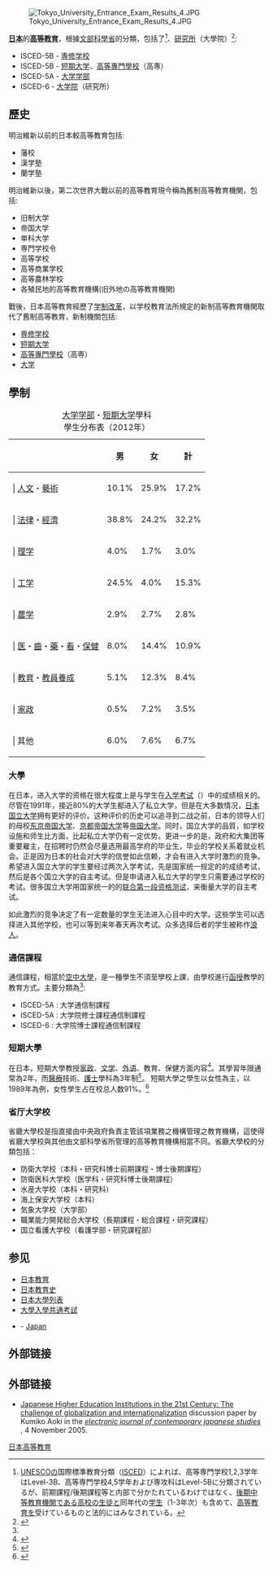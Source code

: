 {{update|date=2010年10月}}
[[File:Tokyo_University_Entrance_Exam_Results_4.JPG|thumb]]

'''[[日本|日本]]'''的'''[[高等教育|高等教育]]'''，根據[[文部科學省|文部科學省]]的分類，包括了<ref>[[UNESCO|UNESCO]]の国際標準教育分類（[[ISCED|ISCED]]）によれば、高等専門学校1,2,3学年はLevel-3B、高等専門学校4,5学年および専攻科はLevel-5Bに分類されているが、前期課程/後期課程等と内部で分かたれているわけではなく、[[中等教育|後期中等教育機関]]である[[高等學校_(日本)|高校]]の[[在籍者_(学習者)|生徒]]と同年代の[[在籍者_(学習者)|学生]]（1-3年次）も含めて、[[高等教育|高等教育]]を受けているものと法的にはみなされている。</ref>、[[研究所|研究所]]（大學院）<ref name="unescojp">{{Cite web |author=UNESCO |title=Japan ISCED mapping |date=2008 |url=http://www.uis.unesco.org/Education/ISCEDMappings/Documents/East%20Asia%20and%20the%20Pacific/Japan_ISCED_mapping.xls |accessdate=2015-10-31 |archive-date=2016-03-04 |archive-url=https://web.archive.org/web/20160304110427/http://www.uis.unesco.org/Education/ISCEDMappings/Documents/East%20Asia%20and%20the%20Pacific/Japan_ISCED_mapping.xls |dead-url=no }}</ref>:
*ISCED-5B - [[專門學校_(日本)|専修学校]]
*ISCED-5B - [[短期大学|短期大学]]、[[高等專門學校|高等專門學校]]（高専）
*ISCED-5A - [[大学|大学]][[学部|学部]]
*ISCED-6 - [[大学院|大学院]]（研究所）

== 歷史 ==
明治維新以前的日本較高等教育包括:
*藩校
*漢学塾
*蘭学塾
明治維新以後，第二次世界大戰以前的高等教育現今稱為舊制高等教育機関，包括:
*旧制大学
*帝国大学
*単科大学
*専門学校令
*高等学校
*高等商業学校
*高等農林学校
*各殖民地的高等教育機構(旧外地の高等教育機関)
戰後，日本高等教育經歷了[[学制改革|学制改革]]，以学校教育法所規定的新制高等教育機関取代了舊制高等教育，新制機關包括:
*[[專門學校_(日本)|専修学校]]
*[[短期大学|短期大学]]
*[[高等專門學校|高等專門學校]]（高専）
*[[大学|大学]]

== 學制 ==
{| class="wikitable floatright" style="font-size:90%; margin-left:1em; text-align:right"
|+ [[大学|大学]][[学部|学部]]・[[短期大学|短期大学]]學科<br>學生分布表（2012年）{{Sfn|文部科学省|2013|pp=28-29}}
!  !! 男 !! 女 !! 計
|-
|{{rh}}| [[人文科學|人文]]・[[藝術|藝術]] || 10.1% || 25.9% || 17.2%
|-
|{{rh}}| [[法律|法律]]・[[經濟學|經濟]]|| 38.8% || 24.2% || 32.2%
|-
|{{rh}}| [[科學|理学]] || 4.0% || 1.7% || 3.0%
|-
|{{rh}}| [[工程|工学]] || 24.5% || 4.0% || 15.3%
|-
|{{rh}}| [[農業|農学]] || 2.9% || 2.7% || 2.8%
|-
|{{rh}}| [[医学|医]]・[[牙齒|齒]]・[[藥學|藥]]・[[長期照護|看]]・[[養生|保健]] || 8.0% || 14.4% || 10.9%
|-
|{{rh}}| [[教育学|教育]]・[[師範大學|教員養成]] || 5.1% || 12.3% || 8.4%
|-
|{{rh}}| [[家政学|家政]] || 0.5% || 7.2% || 3.5%
|-
|{{rh}}| 其他 || 6.0% || 7.6% || 6.7% 
|}

=== 大學 ===
在日本，进入大学的资格在很大程度上是与学生在[[入学考试|入学考试]]（{{nihongo|''nyūgaku shiken''|入学試験}}）中的成绩相关的。 尽管在1991年，接近80%的大学生都进入了私立大学，但是在大多数情况，[[日本国立大学法人|日本国立大学]]拥有更好的评价。这种评价的历史可以追寻到二战之前，日本的领导人们的母校[[东京帝国大学|东京帝国大学]]、[[京都帝国大学|京都帝国大学]]等[[帝国大学|帝国大学]]。同时，国立大学的品質，如学校设施和师生比方面，比起私立大学仍有一定优势。更进一步的是，政府和大集团等重要雇主，在招聘时仍然会尽量选用最高学府的毕业生，毕业的学校关系着就业机会。正是因为日本的社会对大学的信誉如此信赖，才会有进入大学时激烈的竞争。希望进入国立大学的学生要经过两次入学考试，先是国家统一规定的的成绩考试，然后是各个国立大学的自主考试。但是申请进入私立大学的学生只需要通过学校的考试。很多国立大学用国家统一的的[[联合第一段资格测试|联合第一段资格测试]]，来衡量大学的自主考试。

如此激烈的竞争决定了有一定数量的学生无法进入心目中的大学。这些学生可以选择进入其他学校，也可以等到来年春天再次考试。众多选择后者的学生被称作[[浪人|浪人]]。

=== 通信課程 ===
通信課程，相當於[[空中大學|空中大學]]，是一種學生不須至學校上課，由學校進行[[函授|函授]]教學的教育方式。主要分類為<ref name="unescojp" />:
*ISCED-5A : 大学通信制課程
*ISCED-5A : 大学院修士課程通信制課程
*ISCED-6 : 大学院博士課程通信制課程

=== 短期大學 ===
{{Main|短期大學}}
在日本，短期大學教授[[家政|家政]]、[[文学|文学]]、[[外语|外语]]、教育、保健方面内容<ref name="搜狐教育">{{cite web| url=http://learning.sohu.com/20160421/n445347900.shtml| title=秒懂语言学校、别科、专门学校、大学院、短期大学| author=李玲芬| publisher=搜狐教育| date=2016-04-21| accessdate=2016-09-24| archive-url=https://web.archive.org/web/20160925020902/http://learning.sohu.com/20160421/n445347900.shtml| archive-date=2016-09-25| dead-url=yes}}</ref>。其學習年限通常為2年，而[[醫療|醫療]]技術、[[護士|護士]]學科為3年制<ref name="二三年制">{{cite web | url=http://www.etest.edu.cn/school/guide/jp/20090304/3758.html | title=日本的教育制度 | publisher=教育部考试中心海外考试报名信息网 | date=2009-03-04 | accessdate=2013-12-20 | quote=专科学校(短期大学)……护士学科等。 }}{{dead link|date=2017年12月 |bot=InternetArchiveBot |fix-attempted=yes }}</ref>。
短期大學之學生以女性為主，以1989年為例，女性學生占在校总人数91%。<ref>{{cite journal | ISSN=1005-4553 | url=http://www.cnki.com.cn/Article/CJFDTotal-DAJI201105048.htm | title=关于日本短期大学的研究探讨 | author=赵春娥 | journal=大家 | year=2011 | issue=5 | quote=1985年......总人数的91%。 | access-date=2016-12-23 | archive-date=2013-12-19 | archive-url=https://web.archive.org/web/20131219210935/http://www.cnki.com.cn/Article/CJFDTotal-DAJI201105048.htm | dead-url=no }}</ref>

=== 省厅大学校 ===
省廳大學校是指直接由中央政府負責主管該項業務之機構管理之教育機構，這使得省廳大學校與其他由文部科學省所管理的高等教育機構相當不同。省廳大學校的分類包括：
*防衛大学校（本科・研究科博士前期課程・博士後期課程）
*防衛医科大学校（医学科・研究科博士後期課程）
*水産大学校（本科・研究科）
*海上保安大学校（本科）
*気象大学校（大学部）
*職業能力開発総合大学校（長期課程・総合課程・研究課程）
*国立看護大学校（看護学部・研究課程部）

==参见==
* [[日本教育|日本教育]]
* [[日本教育史|日本教育史]]
* [[日本大學列表|日本大學列表]]
* [[大學入學共通考試|大學入學共通考試]]

* {{loc}} - [http://lcweb2.loc.gov/frd/cs/jptoc.html Japan] {{Webarchive|url=https://archive.is/20120526060143/lcweb2.loc.gov/frd/cs/jptoc.html |date=2012-05-26 }}

==外部链接==
{{reflist}}

==外部链接==
* [http://www.japanesestudies.org.uk/discussionpapers/2005/Aoki.html Japanese Higher Education Institutions in the 21st Century: The challenge of globalization and internationalization] {{Wayback|url=http://www.japanesestudies.org.uk/discussionpapers/2005/Aoki.html |date=20210314190445 }} discussion paper by Kumiko Aoki in the [http://www.japanesestudies.org.uk ''electronic journal of contemporary japanese studies''] {{Wayback|url=http://www.japanesestudies.org.uk/ |date=20051108105216 }}, 4 November 2005.

[[Category:日本高等教育|]]